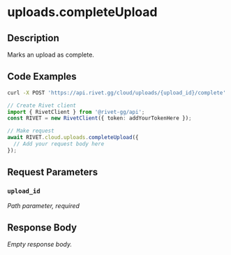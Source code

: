 

# uploads.completeUpload

## Description

Marks an upload as complete.


## Code Examples

<CodeGroup title='Request' tag='POST' label='https://api.rivet.gg/cloud/uploads/{upload_id}/complete'>

```bash {{ "title": "cURL" }}
curl -X POST 'https://api.rivet.gg/cloud/uploads/{upload_id}/complete'
```

```ts
// Create Rivet client
import { RivetClient } from '@rivet-gg/api';
const RIVET = new RivetClient({ token: addYourTokenHere });

// Make request
await RIVET.cloud.uploads.completeUpload({
  // Add your request body here
});
```

</CodeGroup>


## Request Parameters


### `upload_id`

_Path parameter, required_





## Response Body

_Empty response body._
